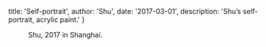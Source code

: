 
  title: 'Self-portrait',
  author: 'Shu',
  date: '2017-03-01',
  description: 'Shu’s self-portrait, acrylic paint.'
}


<!-- content start here -->

<Figure src="/static/art/self-portrait.jpg" title="Self-portrait. acrylic" overflow/>

Shu, 2017 in Shanghai.
